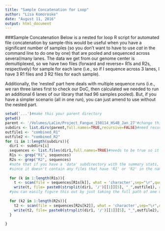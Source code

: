 ```yaml
---
title: "Sample Concatenation for Loop"
author: "Lisa Komoroske"
date: "August 11, 2016"
output: html_document
---
```

###Sample Concatenation
Below is a nested for loop R script for automated file concatenation by sample-this would be useful when you have a significant number of samples (so you don't want to have to use *cat* in the command line to do one by one) that are pooled and sequenced across several/many lanes. The data we get from our genome center is demultiplexed, so we have two files (forward and reverse= R1s and R2s, respectively) for sample for each lane (i.e., so if I sequence across 3 lanes, I have 3 R1 files and 3 R2 files for each sample).

Additionally, the 'nested' part here deals with multiple sequence runs (i.e., we ran three lanes first to check our DoC, then calculated we needed to run an additional 6 lanes of our library that had 96 samples pooled). But, if you have a simpler scenario (all in one run), you can just amend to use without the nested part.


```r

setwd('...')#make this your parent directory
getwd()
parent <- '/Volumes/LaCie/Project_Fangue_150114_HS4B_Jan_27'#change this to be whatever folder all your sample subfolders live in
subdirs <- list.dirs(parent,full.names=TRUE,recursive=FALSE)#need recursive to be false else it includes the parent directory as well in the list and messes up the length, etc.
outfile1 <- "combined_R1"
outfile2 <- "combined_R2"
for (i in 1:length(subdirs)){ 
  dir1 <- subdirs[i]
  sequences <- list.files(dir1,full.names=TRUE)#needs to be true so it has the full paths of the directories to go into
  R1s <- grep("R1", sequences)
  R2s <- grep("R2", sequences)
  #note that if you have a 'data' subdirectory with the summary stats, etc. you may need to move it out of the parent directory first, because 
  #since it doesn't contain any files that have 'R1' or 'R2' in the name, the for loop may get stuck there.
  
  for (k in 1:length(R1s)){
    t <- scan(file = sequences[R1s[k]], what = 'character',sep="\r",quote="")
    write(t, file= paste0(strsplit(dir1, '/')[[1]][5], "_",outfile1), append=TRUE)}#depending on how long your paths are (where your files are stored), the [5] may need to be changed to higher or lower to label your output files with the sample names (i.e., the name of your subdirectory folder)
  #you can easily figure this out by just taking the full path of one of your subdirectories and running strsplit on it (or just counting). strsplit will return each component with the parse # it has assigned it
  
  for (k2 in 1:length(R2s)){
    t2 <- scan(file = sequences[R2s[k2]], what = 'character',sep="\r",quote="")
    write(t2, file= paste0(strsplit(dir1, '/')[[1]][5], "_",outfile2), append=TRUE)   
  } 
  
} 

```